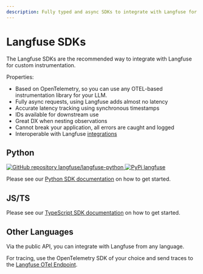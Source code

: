 ```yaml
---
description: Fully typed and async SDKs to integrate with Langfuse for Python and Typescript.
---
```


# Langfuse SDKs

The Langfuse SDKs are the recommended way to integrate with Langfuse for custom instrumentation.

Properties:

- Based on OpenTelemetry, so you can use any OTEL-based instrumentation library for your LLM.
- Fully async requests, using Langfuse adds almost no latency
- Accurate latency tracking using synchronous timestamps
- IDs available for downstream use
- Great DX when nesting observations
- Cannot break your application, all errors are caught and logged
- Interoperable with Langfuse [integrations](/integrations)

## Python

<div className="flex flex-row flex-wrap gap-2 mt-2">
  <a href="https://github.com/langfuse/langfuse-python">
    <img
      alt="GitHub repository langfuse/langfuse-python"
      src="https://img.shields.io/badge/repo-langfuse--python-blue?style=flat-square&logo=GitHub"
    />
  </a>
  <a href="https://pypi.org/project/langfuse/">
    <img
      src="https://img.shields.io/pypi/v/langfuse?style=flat-square&label=pypi+langfuse"
      alt="PyPi langfuse"
    />
  </a>
</div>

Please see our [Python SDK documentation](/docs/observability/sdk/python/overview) on how to get started.

## JS/TS


<JSSDKPackages />

Please see our [TypeScript SDK documentation](/docs/observability/sdk/typescript/overview) on how to get started.

## Other Languages

Via the public API, you can integrate with Langfuse from any language.

For tracing, use the OpenTelemetry SDK of your choice and send traces to the [Langfuse OTel Endpoint](/integrations/native/opentelemetry).

